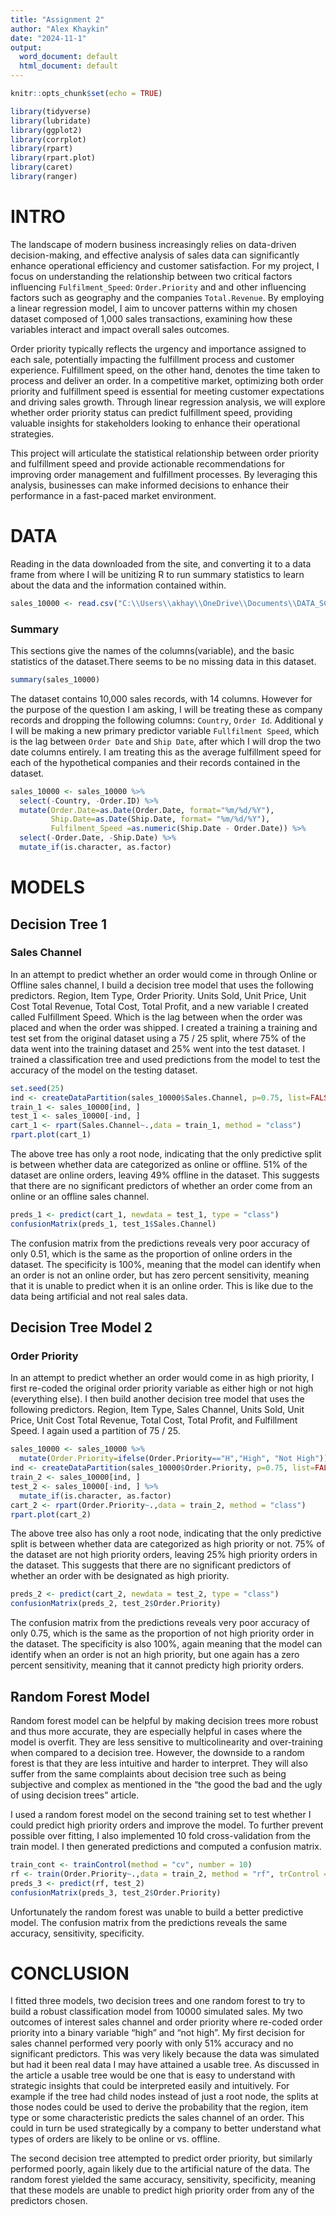 ---
title: "Assignment 2"
author: "Alex Khaykin"
date: "2024-11-1"
output:
  word_document: default
  html_document: default
---

```{r setup, include=FALSE}
knitr::opts_chunk$set(echo = TRUE)
```


```{r, results='hide',message=FALSE,warning=FALSE}
library(tidyverse)
library(lubridate)
library(ggplot2)
library(corrplot)
library(rpart)
library(rpart.plot)
library(caret)
library(ranger)
```

# INTRO

The landscape of modern business increasingly relies on data-driven decision-making, and effective analysis of sales data can significantly enhance operational efficiency and customer satisfaction. For my project, I focus on understanding the relationship between two critical factors influencing `Fulfilment_Speed`: `Order.Priority` and and other influencing factors such as geography and the companies `Total.Revenue`. By employing a linear regression model, I aim to uncover patterns within my chosen dataset composed of 1,000 sales transactions, examining how these variables interact and impact overall sales outcomes.

Order priority typically reflects the urgency and importance assigned to each sale, potentially impacting the fulfillment process and customer experience. Fulfillment speed, on the other hand, denotes the time taken to process and deliver an order. In a competitive market, optimizing both order priority and fulfillment speed is essential for meeting customer expectations and driving sales growth. Through linear regression analysis, we will explore whether order priority status can predict fulfillment speed, providing valuable insights for stakeholders looking to enhance their operational strategies.

This project will articulate the statistical relationship between order priority and fulfillment speed and provide actionable recommendations for improving order management and fulfillment processes. By leveraging this analysis, businesses can make informed decisions to enhance their performance in a fast-paced market environment.

# DATA

Reading in the data downloaded from the site, and converting it to a data frame from where I will be unitizing R to run summary statistics to learn about the data and the information contained within. 

```{r}
sales_10000 <- read.csv("C:\\Users\\akhay\\OneDrive\\Documents\\DATA_SCIENCE\\DATA_622\\Assignments\\Assignment_2\\10000 Sales Records.csv")
```

### Summary

This sections give the names of the columns(variable), and the basic statistics of the dataset.There seems to be no missing data in this dataset.

```{r}
summary(sales_10000)
```

The dataset contains 10,000 sales records, with 14 columns. However for the purpose of the question I am asking, I will be treating these as company records and dropping the following columns: ` Country`, `Order Id`. Additional y I will be making a new primary predictor variable `Fullfilment Speed`, which is the lag between `Order Date` and `Ship Date`, after which I will drop the two date columns entirely. I am treating this as the average fulfillment speed for each of the hypothetical companies and their records contained in the dataset. 

```{r}
sales_10000 <- sales_10000 %>% 
  select(-Country, -Order.ID) %>% 
  mutate(Order.Date=as.Date(Order.Date, format="%m/%d/%Y"), 
         Ship.Date=as.Date(Ship.Date, format= "%m/%d/%Y"),
         Fulfilment_Speed =as.numeric(Ship.Date - Order.Date)) %>% 
  select(-Order.Date, -Ship.Date) %>% 
  mutate_if(is.character, as.factor)
```

# MODELS

## Decision Tree 1

### Sales Channel
In an attempt to predict whether an order would come in through Online or Offline sales channel, I build a decision tree model that uses the following predictors. Region, Item Type, Order Priority. Units Sold, Unit Price, Unit Cost Total Revenue, Total Cost, Total Profit, and a new variable I created called Fulfillment Speed. Which is the lag between when the order was placed and when the order was shipped. I created a training a training and test set from the original dataset using a 75 / 25 split, where 75% of the data went into the training dataset and 25% went into the test dataset. I trained a classification tree and used predictions from the model to test the accuracy of the model on the testing dataset. 

```{r}
set.seed(25)
ind <- createDataPartition(sales_10000$Sales.Channel, p=0.75, list=FALSE)
train_1 <- sales_10000[ind, ]
test_1 <- sales_10000[-ind, ]
cart_1 <- rpart(Sales.Channel~.,data = train_1, method = "class")
rpart.plot(cart_1)
```
The above tree has only a root node, indicating that the only predictive split is between whether data are categorized as online or offline. 51% of the dataset are online orders, leaving 49% offline in the dataset. This suggests that there are no significant predictors of whether an order come from an online or an offline sales channel.  

```{r}
preds_1 <- predict(cart_1, newdata = test_1, type = "class")
confusionMatrix(preds_1, test_1$Sales.Channel)
```
The confusion matrix from the predictions reveals very poor accuracy of only 0.51, which is the same as the proportion of online orders in the dataset. The specificity is 100%, meaning that the model can identify when an order is not an online order, but has zero percent sensitivity, meaning that it is unable to predict when it is an online order. This is like due to the data being artificial and not real sales data. 

## Decision Tree Model 2

### Order Priority

In an attempt to predict whether an order would come in as high priority, I first re-coded the original order priority variable as either high or not high (everything else). I then build another decision tree model that uses the following predictors. Region, Item Type, Sales Channel, Units Sold, Unit Price, Unit Cost Total Revenue, Total Cost, Total Profit, and  Fulfillment Speed. I again used a partition of 75 / 25.

```{r}
sales_10000 <- sales_10000 %>% 
  mutate(Order.Priority=ifelse(Order.Priority=="H","High", "Not High"))
ind <- createDataPartition(sales_10000$Order.Priority, p=0.75, list=FALSE)
train_2 <- sales_10000[ind, ]
test_2 <- sales_10000[-ind, ] %>% 
  mutate_if(is.character, as.factor)
cart_2 <- rpart(Order.Priority~.,data = train_2, method = "class")
rpart.plot(cart_2)
```

The above tree also has only a root node, indicating that the only predictive split is between whether data are categorized as high priority or not. 75% of the dataset are not high priority orders, leaving 25% high priority orders in the dataset. This suggests that there are no significant predictors of whether an order with be designated as high priority.

```{r}
preds_2 <- predict(cart_2, newdata = test_2, type = "class")
confusionMatrix(preds_2, test_2$Order.Priority)
```

The confusion matrix from the predictions reveals very poor accuracy of only 0.75, which is the same as the proportion of not high priority order in the dataset. The specificity is also 100%, again meaning that the model can identify when an order is not an high priority, but one again has a zero percent sensitivity, meaning that it cannot predicty high priority orders. 

## Random Forest Model 

Random forest model can be helpful by making decision trees more robust and thus more accurate, they are especially helpful in cases where the model is overfit. They are less sensitive to multicolinearity and over-training when compared to a decision tree. However, the downside to a random forest is that they are less intuitive and harder to interpret. They will also suffer from the same complaints about decision tree such as being subjective and complex as mentioned in the "the good the bad and the ugly of using decision trees" article.

I used a random forest model on the second training set to test whether I could predict high priority orders and improve the model. To further prevent possible over fitting, I also implemented 10 fold cross-validation from the train model. I then generated predictions and computed a confusion matrix.   

```{r}
train_cont <- trainControl(method = "cv", number = 10)
rf <- train(Order.Priority~.,data = train_2, method = "rf", trControl = train_cont, tuneLength = 5)
preds_3 <- predict(rf, test_2)
confusionMatrix(preds_3, test_2$Order.Priority)
```

Unfortunately the random forest was unable to build a better predictive model. The confusion matrix from the predictions reveals the same accuracy, sensitivity, specificity.

# CONCLUSION

I fitted three models, two decision trees and one random forest to try to build a robust classification model from 10000 simulated sales. My two outcomes of interest sales channel and order priority where re-coded order priority into a binary variable "high" and "not high". My first decision for sales channel performed very poorly with only 51% accuracy and no significant predictors. This was very likely because the data was simulated but had it been real data I may have attained a usable tree. As discussed in the article a usable tree would be one that is easy to understand with strategic insights that could be interpreted easily and intuitively. For example if the tree had child nodes instead of just a root node, the splits at those nodes could be used to derive the probability that the region, item type or some characteristic predicts the sales channel of an order. This could in turn be used strategically by a company to better understand what types of orders are likely to be online or vs. offline.  

The second decision tree attempted to predict order priority, but similarly performed poorly, again likely due to the artificial nature of the data. The random forest yielded the same accuracy, sensitivity, specificity, meaning that these models are unable to predict high priority order from any of the predictors chosen. 

